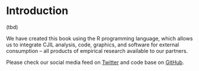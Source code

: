 # Introduction {-}

(tbd)

We have created this book using the R programming language, which allows us to integrate CJIL analysis, code, graphics, and software for external consumption -- all products of empirical research available to our partners.

Please check our social media feed on [Twitter](https://twitter.com/cjil) and code base on [GitHub](https://github.com/aassumpcao).

